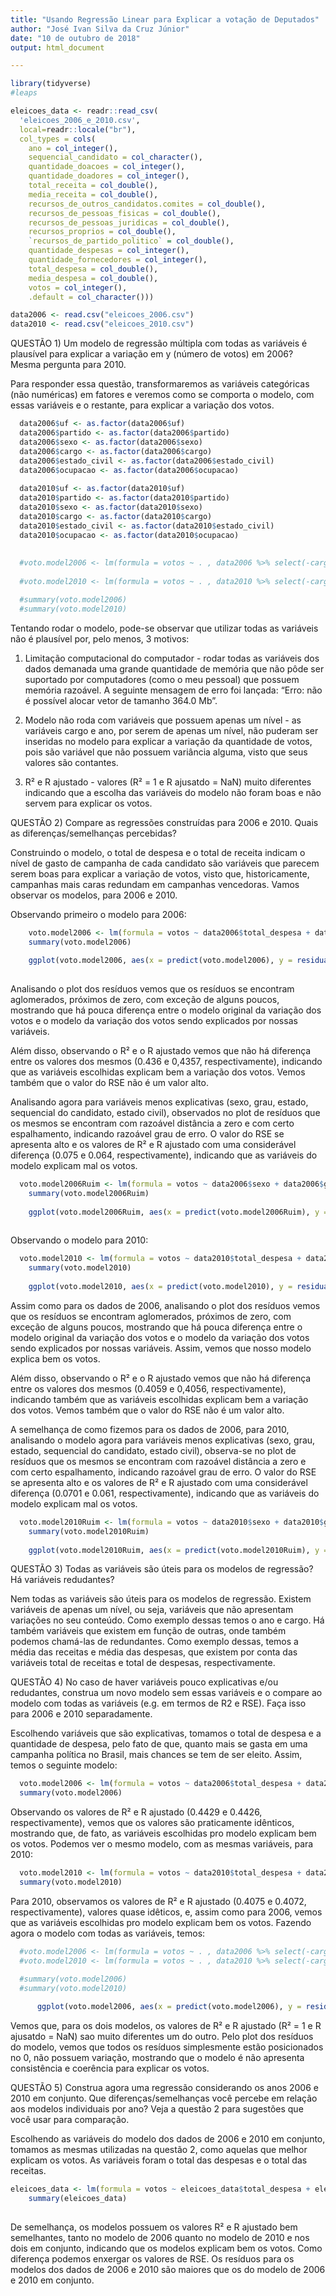 ```yaml
---
title: "Usando Regressão Linear para Explicar a votação de Deputados"
author: "José Ivan Silva da Cruz Júnior"
date: "10 de outubro de 2018"
output: html_document

---
```


```r
library(tidyverse)
#leaps
```

```r
eleicoes_data <- readr::read_csv(
  'eleicoes_2006_e_2010.csv', 
  local=readr::locale("br"),
  col_types = cols(
    ano = col_integer(),
    sequencial_candidato = col_character(),
    quantidade_doacoes = col_integer(),
    quantidade_doadores = col_integer(),
    total_receita = col_double(),
    media_receita = col_double(),
    recursos_de_outros_candidatos.comites = col_double(),
    recursos_de_pessoas_fisicas = col_double(),
    recursos_de_pessoas_juridicas = col_double(),
    recursos_proprios = col_double(),
    `recursos_de_partido_politico` = col_double(),
    quantidade_despesas = col_integer(),
    quantidade_fornecedores = col_integer(),
    total_despesa = col_double(),
    media_despesa = col_double(),
    votos = col_integer(),
    .default = col_character()))

data2006 <- read.csv("eleicoes_2006.csv")
data2010 <- read.csv("eleicoes_2010.csv")
```

QUESTÃO 1) Um modelo de regressão múltipla com todas as variáveis é plausível para explicar a variação em y (número de votos) em 2006? Mesma pergunta para 2010. 

Para responder essa questão, transformaremos as variáveis categóricas (não numéricas) em fatores e veremos como se comporta o modelo, com essas variáveis e o restante, para explicar a variação dos votos.

```r

  data2006$uf <- as.factor(data2006$uf)
  data2006$partido <- as.factor(data2006$partido)
  data2006$sexo <- as.factor(data2006$sexo)
  data2006$cargo <- as.factor(data2006$cargo)
  data2006$estado_civil <- as.factor(data2006$estado_civil)
  data2006$ocupacao <- as.factor(data2006$ocupacao)
  
  data2010$uf <- as.factor(data2010$uf)
  data2010$partido <- as.factor(data2010$partido)
  data2010$sexo <- as.factor(data2010$sexo)
  data2010$cargo <- as.factor(data2010$cargo)
  data2010$estado_civil <- as.factor(data2010$estado_civil)
  data2010$ocupacao <- as.factor(data2010$ocupacao)
  
  
  #voto.model2006 <- lm(formula = votos ~ . , data2006 %>% select(-cargo), na.action = na.omit)
  
  #voto.model2010 <- lm(formula = votos ~ . , data2010 %>% select(-cargo), na.action = na.omit)

  #summary(voto.model2006)
  #summary(voto.model2010)
```

Tentando rodar o modelo, pode-se observar que utilizar todas as variáveis não é plausível por, pelo menos, 3 motivos:

  1) Limitação computacional do computador - rodar todas as variáveis dos dados demanada uma grande quantidade de memória que não pôde ser suportado por computadores (como o meu pessoal) que possuem memória razoável. A seguinte mensagem de erro foi lançada: "Erro: não é possível alocar vetor de tamanho 364.0 Mb".
  
  2) Modelo não roda com variáveis que possuem apenas um nível - as variáveis cargo e ano, por serem de apenas um nível, não puderam ser inseridas no modelo para explicar a variação da quantidade de votos, pois são variável que não possuem variância alguma, visto que seus valores são contantes.
  
  3) R² e R ajustado - valores (R² = 1 e R ajusatdo = NaN) muito diferentes indicando que a escolha das variáveis do modelo não foram boas e não servem para explicar os votos.
  
QUESTÃO 2) Compare as regressões construídas para 2006 e 2010. Quais as diferenças/semelhanças percebidas?

  Construindo o modelo, o total de despesa e o total de receita indicam o nível de gasto de campanha de cada candidato são variáveis que parecem serem boas para explicar a variação de votos, visto que,      historicamente, campanhas mais caras redundam em campanhas vencedoras. Vamos observar os modelos, para 2006 e 2010.
  
  Observando primeiro o modelo para 2006:
  
```r
    voto.model2006 <- lm(formula = votos ~ data2006$total_despesa + data2006$total_receita, data2006 %>% select(-cargo), na.action = na.omit)
    summary(voto.model2006)
    
    ggplot(voto.model2006, aes(x = predict(voto.model2006), y = residuals(voto.model2006))) + geom_point()
    

```
  
  Analisando o plot dos resíduos vemos que os resíduos se encontram aglomerados, próximos de zero, com exceção de alguns poucos, mostrando que há pouca diferença entre o modelo original da variação dos votos e o modelo da variação dos votos sendo explicados por nossas variáveis. 
  
  Além disso, observando o R² e o R ajustado vemos que não há diferença entre os valores dos mesmos (0.436 e 0,4357, respectivamente), indicando que as variáveis escolhidas explicam bem a variação dos votos. Vemos também que o valor do RSE não é um valor alto.

  Analisando agora para variáveis menos explicativas (sexo, grau, estado, sequencial do candidato, estado civil), observados no plot de resíduos que os mesmos se encontram com razoável distância a zero e com certo espalhamento, indicando razoável grau de erro. O valor do RSE se apresenta alto e os valores de R² e R ajustado com uma considerável diferença (0.075 e 0.064, respectivamente), indicando que as variáveis do modelo explicam mal os votos.
  
```r

  voto.model2006Ruim <- lm(formula = votos ~ data2006$sexo + data2006$grau + data2006$uf + data2006$sequencial_candidato + data2006$estado_civil, data2006 %>% select(-cargo), na.action = na.omit)
    summary(voto.model2006Ruim)
    
    ggplot(voto.model2006Ruim, aes(x = predict(voto.model2006Ruim), y = residuals(voto.model2006Ruim))) + geom_point()
    
```
  
  
  Observando o modelo para 2010:
  
```r

  voto.model2010 <- lm(formula = votos ~ data2010$total_despesa + data2010$total_receita , data2010 %>% select(-cargo), na.action = na.omit)
    summary(voto.model2010)
    
    ggplot(voto.model2010, aes(x = predict(voto.model2010), y = residuals(voto.model2010))) + geom_point()

```
  
  Assim como para os dados de 2006, analisando o plot dos resíduos vemos que os resíduos se encontram aglomerados, próximos de zero, com exceção de alguns poucos, mostrando que há pouca diferença entre o modelo original da variação dos votos e o modelo da variação dos votos sendo explicados por nossas variáveis. Assim, vemos que nosso modelo explica bem os votos.
  
  Além disso, observando o R² e o R ajustado vemos que não há diferença entre os valores dos mesmos (0.4059 e 0,4056, respectivamente), indicando também que as variáveis escolhidas explicam bem a variação dos votos. Vemos também que o valor do RSE não é um valor alto.
  
  A semelhança de como fizemos para os dados de 2006, para 2010, analisando o modelo agora para variáveis menos explicativas (sexo, grau, estado, sequencial do candidato, estado civil), observa-se no plot de resíduos que os mesmos se encontram com razoável distância a zero e com certo espalhamento, indicando razoável grau de erro. O valor do RSE se apresenta alto e os valores de R² e R ajustado com uma considerável diferença (0.0701 e 0.061, respectivamente), indicando que as variáveis do modelo explicam mal os votos.
  
```r

  voto.model2010Ruim <- lm(formula = votos ~ data2010$sexo + data2010$grau + data2010$uf + data2010$sequencial_candidato + data2010$estado_civil, data2010 %>% select(-cargo), na.action = na.omit)
    summary(voto.model2010Ruim)
    
    ggplot(voto.model2010Ruim, aes(x = predict(voto.model2010Ruim), y = residuals(voto.model2010Ruim))) + geom_point()

```

QUESTÃO 3) Todas as variáveis são úteis para os modelos de regressão? Há variáveis redudantes?

Nem todas as variáveis são úteis para os modelos de regressão. Existem variáveis de apenas um nível, ou seja, variáveis que não apresentam variações no seu conteúdo. Como exemplo dessas temos o ano e cargo. Há também variáveis que existem em função de outras, onde também podemos chamá-las de redundantes. Como exemplo dessas, temos a média das receitas e média das despesas, que existem por conta das variáveis total de receitas e total de despesas, respectivamente.


QUESTÃO 4) No caso de haver variáveis pouco explicativas e/ou redudantes, construa um novo modelo sem essas variáveis e o compare ao modelo com todas as variáveis (e.g. em termos de R2 e RSE). Faça isso para 2006 e 2010 separadamente. 

  Escolhendo variáveis que são explicativas, tomamos o total de despesa e a quantidade de despesa, pelo fato de que, quanto mais se gasta em uma campanha política no Brasil, mais chances se tem de ser eleito. Assim, temos o seguinte modelo:

```r

  voto.model2006 <- lm(formula = votos ~ data2006$total_despesa + data2006$quantidade_despesas, data2006 %>% select(-cargo), na.action = na.omit)
  summary(voto.model2006)

```

  Observando os valores de R² e R ajustado (0.4429 e 0.4426, respectivamente), vemos que os valores são praticamente idênticos, mostrando que, de fato, as variáveis escolhidas pro modelo explicam bem os votos.
  Podemos ver o mesmo modelo, com as mesmas variáveis, para 2010:
  
```r

  voto.model2010 <- lm(formula = votos ~ data2010$total_despesa + data2010$quantidade_despesas, data2010 %>% select(-cargo), na.action = na.omit)
  summary(voto.model2010)

```

  Para 2010, observamos os valores de R² e R ajustado (0.4075 e 0.4072, respectivamente), valores quase idêticos, e, assim como para 2006, vemos que as variáveis escolhidas pro modelo explicam bem os votos.
  Fazendo agora o modelo com todas as variáveis, temos:
  
```r

  #voto.model2006 <- lm(formula = votos ~ . , data2006 %>% select(-cargo), na.action = na.omit)
  #voto.model2010 <- lm(formula = votos ~ . , data2010 %>% select(-cargo), na.action = na.omit)

  #summary(voto.model2006)
  #summary(voto.model2010)
  
      ggplot(voto.model2006, aes(x = predict(voto.model2006), y = residuals(voto.model2006))) + geom_point()

```

  Vemos que, para os dois modelos, os valores de R² e R ajustado (R² = 1 e R ajusatdo = NaN) sao muito diferentes um do outro. 
  Pelo plot dos resíduos do modelo, vemos que todos os resíduos simplesmente estão posicionados no 0, não possuem variação, mostrando que o modelo é não apresenta consistência e coerência para explicar os votos.
  
QUESTÃO 5) Construa agora uma regressão considerando os anos 2006 e 2010 em conjunto. Que diferenças/semelhanças você percebe em relação aos modelos individuais por ano? Veja a questão 2 para sugestões que você usar para comparação.

  Escolhendo as variáveis do modelo dos dados de 2006 e 2010 em conjunto, tomamos as mesmas utilizadas na questão 2, como aquelas que melhor explicam os votos. As variáveis foram o total das despesas e o total das receitas.

```r

eleicoes_data <- lm(formula = votos ~ eleicoes_data$total_despesa + eleicoes_data$total_receita, eleicoes_data %>% select(-cargo), na.action = na.omit)
    summary(eleicoes_data)
    
```

  De semelhança, os modelos possuem os valores R² e R ajustado bem semelhantes, tanto no modelo de 2006 quanto no modelo de 2010 e nos dois em conjunto, indicando que os modelos explicam bem os votos. Como diferença podemos enxergar os valores de RSE. Os resíduos para os modelos dos dados de 2006 e 2010 são maiores que os do modelo de 2006 e 2010 em conjunto.

  




